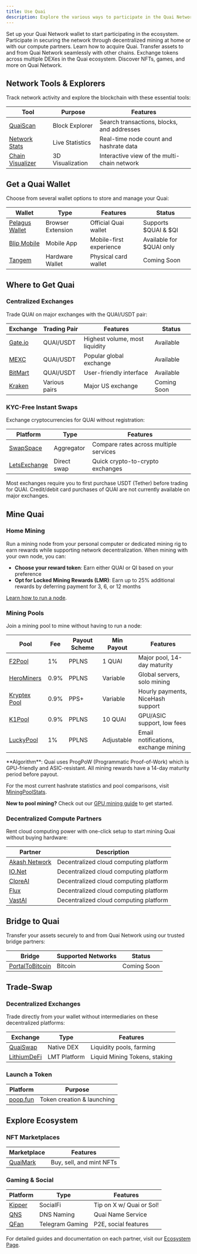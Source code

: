 ```yaml
---
title: Use Quai
description: Explore the various ways to participate in the Quai Network ecosystem, from mining to DeFi and beyond.
---
```


<CardGroup cols={2}>
  <Card
    title="Get a Wallet"
    icon="wallet"
    href="#get-a-quai-wallet"
  >
    Set up your Quai Network wallet to start participating in the ecosystem.
  </Card>
    <Card
    title="Mine Quai"
    icon="pickaxe"
    href="#mine-quai"
  >
    Participate in securing the network through decentralized mining at home or with our compute partners.
  </Card>
</CardGroup>

<CardGroup cols={2}>
  <Card
    title="Get Quai"
    icon="coins"
    href="#where-to-get-quai"
  >
    Learn how to acquire Quai.
  </Card>
  <Card
    title="Bridge to Quai"
    icon="bridge"
    href="#bridge-to-quai"
  >
    Transfer assets to and from Quai Network seamlessly with other chains.
  </Card>
</CardGroup>

<CardGroup cols={2}>
  <Card
    title="Trade & Swap"
    icon="arrows-rotate"
    href="#trade-swap"
  >
    Exchange tokens across multiple DEXes in the Quai ecosystem.
  </Card>
  <Card
    title="Explore Ecosystem"
    icon="compass"
    href="#explore-ecosystem"
  >
    Discover NFTs, games, and more on Quai Network.
  </Card>
</CardGroup>

## Network Tools & Explorers

Track network activity and explore the blockchain with these essential tools:

| Tool | Purpose | Features |
|------|---------|----------|
| [QuaiScan](https://quaiscan.io) | Block Explorer | Search transactions, blocks, and addresses |
| [Network Stats](https://stats.qu.ai) | Live Statistics | Real-time node count and hashrate data |
| [Chain Visualizer](https://live.qu.ai) | 3D Visualization | Interactive view of the multi-chain network |

## Get a Quai Wallet

Choose from several wallet options to store and manage your Quai:

| Wallet | Type | Features | Status |
|--------|------|-----------|---------|
| [Pelagus Wallet](https://pelaguswallet.io) | Browser Extension | Official Quai wallet | Supports $QUAI &amp; $QI |
| [Blip Mobile](https://blippay.me) | Mobile App | Mobile-first experience | Available for $QUAI only |
| [Tangem](https://tangem.com) | Hardware Wallet | Physical card wallet | Coming Soon |

## Where to Get Quai

### Centralized Exchanges

Trade QUAI on major exchanges with the QUAI/USDT pair:

| Exchange | Trading Pair | Features | Status |
|----------|--------------|----------|---------|
| [Gate.io](https://www.gate.io/trade/QUAI_USDT) | QUAI/USDT | Highest volume, most liquidity | Available |
| [MEXC](https://www.mexc.com/exchange/QUAI_USDT) | QUAI/USDT | Popular global exchange | Available |
| [BitMart](https://www.bitmart.com/trade/en-US?symbol=QUAI_USDT) | QUAI/USDT | User-friendly interface | Available |
| [Kraken](https://www.kraken.com) | Various pairs | Major US exchange | Coming Soon |

### KYC-Free Instant Swaps

Exchange cryptocurrencies for QUAI without registration:

| Platform | Type | Features |
|----------|------|-----------|
| [SwapSpace](https://swapspace.co) | Aggregator | Compare rates across multiple services |
| [LetsExchange](https://letsexchange.io) | Direct swap | Quick crypto-to-crypto exchanges |

<Note>
Most exchanges require you to first purchase USDT (Tether) before trading for QUAI. Credit/debit card purchases of QUAI are not currently available on major exchanges.
</Note>

## Mine Quai

### Home Mining
Run a mining node from your personal computer or dedicated mining rig to earn rewards while supporting network decentralization. When mining with your own node, you can:

- **Choose your reward token**: Earn either QUAI or QI based on your preference
- **Opt for Locked Mining Rewards (LMR)**: Earn up to 25% additional rewards by deferring payment for 3, 6, or 12 months

[Learn how to run a node](/guides/client/node).

### Mining Pools

Join a mining pool to mine without having to run a node:

| Pool | Fee | Payout Scheme | Min Payout | Features |
|------|-----|---------------|------------|----------|
| [F2Pool](https://f2pool.com) | 1% | PPLNS | 1 QUAI | Major pool, 14-day maturity |
| [HeroMiners](https://quai.herominers.com) | 0.9% | PPLNS | Variable | Global servers, solo mining |
| [Kryptex Pool](https://pool.kryptex.com/quai) | 0.9% | PPS+ | Variable | Hourly payments, NiceHash support |
| [K1Pool](https://k1pool.com/pool/quai) | 0.9% | PPLNS | 10 QUAI | GPU/ASIC support, low fees |
| [LuckyPool](https://quai.luckypool.io) | 1% | PPLNS | Adjustable | Email notifications, exchange mining |

<Note>
**Algorithm**: Quai uses ProgPoW (Programmatic Proof-of-Work) which is GPU-friendly and ASIC-resistant. All mining rewards have a 14-day maturity period before payout.

For the most current hashrate statistics and pool comparisons, visit [MiningPoolStats](https://miningpoolstats.stream/quai).

**New to pool mining?** Check out our [GPU mining guide](/guides/miner/pools-software) to get started.
</Note>

### Decentralized Compute Partners

Rent cloud computing power with one-click setup to start mining Quai without buying hardware:

| Partner | Description |
|---------|-------------|
| [Akash Network](https://akash.network) | Decentralized cloud computing platform |
| [IO.Net](https://io.net) | Decentralized cloud computing platform |
| [CloreAI](https://clore.ai) | Decentralized cloud computing platform |
| [Flux](https://runonflux.io) | Decentralized cloud computing platform |
| [VastAI](https://vast.ai) | Decentralized cloud computing platform |

## Bridge to Quai

Transfer your assets securely to and from Quai Network using our trusted bridge partners:

| Bridge | Supported Networks | Status |
|--------|-------------------|---------|
| [PortalToBitcoin](https://portaltobitcoin.com/) | Bitcoin | Coming Soon |

## Trade-Swap

### Decentralized Exchanges

Trade directly from your wallet without intermediaries on these decentralized platforms:

| Exchange | Type | Features |
|----------|------|-----------|
| [QuaiSwap](https://quaiswap.io) | Native DEX | Liquidity pools, farming |
| [LithiumDeFi](https://lithiumdefi.com/) | LMT Platform | Liquid Mining Tokens, staking |

### Launch a Token

| Platform | Purpose |
|----------|---------|
| [poop.fun](https://poop.fun) | Token creation & launching |

## Explore Ecosystem

### NFT Marketplaces

| Marketplace | Features |
|-------------|----------|
| [QuaiMark](https://quaimark.com) | Buy, sell, and mint NFTs |

### Gaming & Social

| Platform | Type | Features |
|----------|------|-----------|
| [Kipper](https://kipper.money) | SocialFi | Tip on X w/ Quai or Sol! |
| [QNS](https://app.qns.club) | DNS Naming | Quai Name Service |
| [QFan](https://t.me/QFanClubBot) | Telegram Gaming | P2E, social features |

For detailed guides and documentation on each partner, visit our [Ecosystem Page](https://ecosystem.quai.network).

